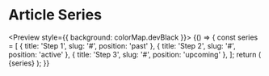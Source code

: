 
<Meta title="Series" />

# Article Series

<Preview style={{ background: colorMap.devBlack }}>
    <Story name="article series">
        {() => {
            const series = [
                { title: 'Step 1', slug: '#', position: 'past' },
                { title: 'Step 2', slug: '#', position: 'active' },
                { title: 'Step 3', slug: '#', position: 'upcoming' },
            ];
            return (
                <Series name="Storybook Series" currentStep="Step 2">
                    {series}
                </Series>
            );
        }}
    </Story>
</Preview>
